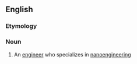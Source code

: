 ==English==
===Etymology===
{{prefix|en|nano|engineer}}
===Noun===
{{en-noun}}

# An [[engineer]] who specializes in [[nanoengineering]]